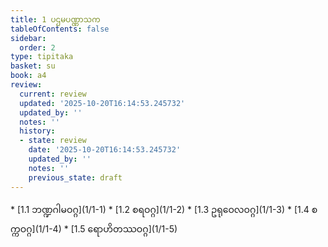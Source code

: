 ```yaml
---
title: 1 ပဌမပဏ္ဏာသက
tableOfContents: false
sidebar:
  order: 2
type: tipitaka
basket: su
book: a4
review:
  current: review
  updated: '2025-10-20T16:14:53.245732'
  updated_by: ''
  notes: ''
  history:
  - state: review
    date: '2025-10-20T16:14:53.245732'
    updated_by: ''
    notes: ''
    previous_state: draft
---
```



<DynamicBreadcrumb />


<ReviewStatus review={frontmatter.review} showDetails={true} />

<HypothesisAnnotation frontmatter={frontmatter} />



<TableOfContents book="a4" section="1">
* [1.1 ဘဏ္ဍဂါမဝဂ္ဂ](1/1-1)
* [1.2 စရဝဂ္ဂ](1/1-2)
* [1.3 ဥရုဝေလဝဂ္ဂ](1/1-3)
* [1.4 စက္ကဝဂ္ဂ](1/1-4)
* [1.5 ရောဟိတဿဝဂ္ဂ](1/1-5)
</TableOfContents>